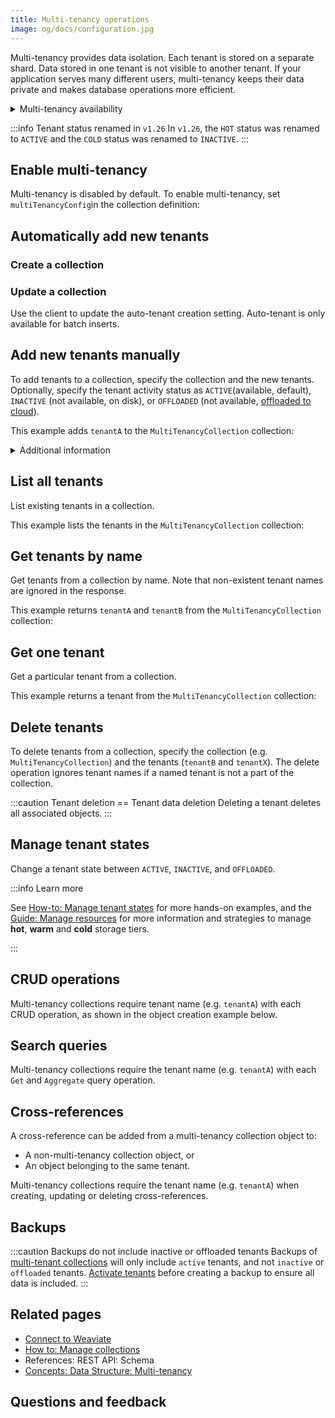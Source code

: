 ```yaml
---
title: Multi-tenancy operations
image: og/docs/configuration.jpg
---
```



Multi-tenancy provides data isolation. Each tenant is stored on a separate shard. Data stored in one tenant is not visible to another tenant. If your application serves many different users, multi-tenancy keeps their data private and makes database operations more efficient.

<details>
  <summary>
    Multi-tenancy availability
  </summary>

- Multi-tenancy added in `v1.20`
- Tenant activity status setting added in `v1.21`
- Auto-tenant creation for batch imports added in `v1.25.0`
- Auto-tenant creation for single object insertions added in `v1.25.2`
- Auto-tenant activation added in `v1.25.2`

</details>

:::info Tenant status renamed in `v1.26`
In `v1.26`, the `HOT` status was renamed to `ACTIVE` and the `COLD` status was renamed to `INACTIVE`.
:::

## Enable multi-tenancy

Multi-tenancy is disabled by default. To enable multi-tenancy, set `multiTenancyConfig`in the collection definition:

<Tabs className="code" groupId="languages">
  <TabItem value="py" label="Python">
    <FilteredTextBlock
      text={PyCode}
      startMarker="# START EnableMultiTenancy"
      endMarker="# END EnableMultiTenancy"
      language="py"
    />
  </TabItem>
  <TabItem value="ts" label="JavaScript/TypeScript">
    <FilteredTextBlock
      text={TSCode}
      startMarker="// START EnableMultiTenancy"
      endMarker="// END EnableMultiTenancy"
      language="tsindent"
    />
  </TabItem>
  <TabItem value="go" label="Go">
    <FilteredTextBlock
      text={GoCode}
      startMarker="// START EnableMultiTenancy"
      endMarker="// END EnableMultiTenancy"
      language="go"
    />
  </TabItem>
  <TabItem value="java6" label="Java v6 (Beta)">
    <FilteredTextBlock
      text={JavaV6Code}
      startMarker="// START EnableMultiTenancy"
      endMarker="// END EnableMultiTenancy"
      language="java"
    />
  </TabItem>
  <TabItem value="java" label="Java">
    <FilteredTextBlock
      text={JavaCode}
      startMarker="// START EnableMultiTenancy"
      endMarker="// END EnableMultiTenancy"
      language="java"
    />
  </TabItem>
  <TabItem value="csharp" label="C# (Beta)">
    <FilteredTextBlock
      text={CSharpCode}
      startMarker="// START EnableMultiTenancy"
      endMarker="// END EnableMultiTenancy"
      language="csharp"
    />
  </TabItem>
</Tabs>

## Automatically add new tenants


<AutoTenant />

### Create a collection

<Tabs className="code" groupId="languages">
  <TabItem value="py" label="Python">
    <FilteredTextBlock
      text={PyCode}
      startMarker="# START EnableAutoMT"
      endMarker="# END EnableAutoMT"
      language="py"
    />
  </TabItem>
  <TabItem value="ts" label="JavaScript/TypeScript">
    <FilteredTextBlock
      text={TSCode}
      startMarker="// START EnableAutoMT"
      endMarker="// END EnableAutoMT"
      language="tsindent"
    />
  </TabItem>
  <TabItem value="go" label="Go">
    <FilteredTextBlock
      text={GoCodeAuto}
      startMarker="// START enable autoMT"
      endMarker="// END enable autoMT"
      language="bash"
    />
  </TabItem>
  <TabItem value="java6" label="Java v6 (Beta)">
    <FilteredTextBlock
      text={JavaV6Code}
      startMarker="// START EnableAutoMT"
      endMarker="// END EnableAutoMT"
      language="java"
    />
  </TabItem>
  <TabItem value="csharp" label="C# (Beta)">
    <FilteredTextBlock
      text={CSharpCode}
      startMarker="// START EnableAutoMT"
      endMarker="// END EnableAutoMT"
      language="csharp"
    />
  </TabItem>
  <TabItem value="curl" label="cURL">
    <FilteredTextBlock
      text={CurlCode}
      startMarker="# START CreateWithAMT"
      endMarker="# END CreateWithAMT"
      language="py"
    />
  </TabItem>
</Tabs>

### Update a collection

Use the client to update the auto-tenant creation setting. Auto-tenant is only available for batch inserts.

<Tabs className="code" groupId="languages">
  <TabItem value="py" label="Python">
    <FilteredTextBlock
      text={PyCode}
      startMarker="# START UpdateAutoMT"
      endMarker="# END UpdateAutoMT"
      language="py"
    />
  </TabItem>
  <TabItem value="ts" label="JavaScript/TypeScript">
    <FilteredTextBlock
      text={TSCode}
      startMarker="// START UpdateAutoMT"
      endMarker="// END UpdateAutoMT"
      language="tsindent"
    />
  </TabItem>
  <TabItem value="go" label="Go">
    <FilteredTextBlock
      text={GoCodeAuto}
      startMarker="// Start update autoMT"
      endMarker="// END update autoMT"
      language="bash"
    />
  </TabItem>
  <TabItem value="java6" label="Java v6 (Beta)">
    <FilteredTextBlock
      text={JavaV6Code}
      startMarker="// START UpdateAutoMT"
      endMarker="// END UpdateAutoMT"
      language="java"
    />
  </TabItem>
  <TabItem value="csharp" label="C# (Beta)">
    <FilteredTextBlock
      text={CSharpCode}
      startMarker="// START UpdateAutoMT"
      endMarker="// END UpdateAutoMT"
      language="csharp"
    />
  </TabItem>
</Tabs>

## Add new tenants manually

To add tenants to a collection, specify the collection and the new tenants. Optionally, specify the tenant activity status as `ACTIVE`(available, default), `INACTIVE` (not available, on disk), or `OFFLOADED` (not available, [offloaded to cloud](../concepts/data.md#tenant-states)).

This example adds `tenantA` to the `MultiTenancyCollection` collection:

<details>
  <summary>
    Additional information
  </summary>


Tenant status is available from Weaviate `1.21` onwards.

<br />

<TenantNameFormat />

</details>

<Tabs className="code" groupId="languages">
  <TabItem value="py" label="Python">
    <FilteredTextBlock
      text={PyCode}
      startMarker="# START AddTenantsToClass"
      endMarker="# END AddTenantsToClass"
      language="py"
    />
  </TabItem>
  <TabItem value="ts" label="JavaScript/TypeScript">
    <FilteredTextBlock
      text={TSCode}
      startMarker="// START AddTenantsToClass"
      endMarker="// END AddTenantsToClass"
      language="tsindent"
    />
  </TabItem>
  <TabItem value="go" label="Go">
    <FilteredTextBlock
      text={GoCode}
      startMarker="// START AddTenantsToClass"
      endMarker="// END AddTenantsToClass"
      language="go"
    />
  </TabItem>
  <TabItem value="java6" label="Java v6 (Beta)">
    <FilteredTextBlock
      text={JavaV6Code}
      startMarker="// START AddTenantsToClass"
      endMarker="// END AddTenantsToClass"
      language="java"
    />
  </TabItem>
  <TabItem value="java" label="Java">
    <FilteredTextBlock
      text={JavaCode}
      startMarker="// START AddTenantsToClass"
      endMarker="// END AddTenantsToClass"
      language="java"
    />
  </TabItem>
  <TabItem value="csharp" label="C# (Beta)">
    <FilteredTextBlock
      text={CSharpCode}
      startMarker="// START AddTenantsToClass"
      endMarker="// END AddTenantsToClass"
      language="csharp"
    />
  </TabItem>
</Tabs>

## List all tenants

List existing tenants in a collection.

This example lists the tenants in the `MultiTenancyCollection` collection:

<Tabs className="code" groupId="languages">
  <TabItem value="py" label="Python">
    <FilteredTextBlock
      text={PyCode}
      startMarker="# START ListTenants"
      endMarker="# END ListTenants"
      language="py"
    />
  </TabItem>
  <TabItem value="ts" label="JavaScript/TypeScript">
    <FilteredTextBlock
      text={TSCode}
      startMarker="// START ListTenants"
      endMarker="// END ListTenants"
      language="tsindent"
    />
  </TabItem>
  <TabItem value="go" label="Go">
    <FilteredTextBlock
      text={GoCode}
      startMarker="// START ListTenants"
      endMarker="// END ListTenants"
      language="go"
    />
  </TabItem>
  <TabItem value="java6" label="Java v6 (Beta)">
    <FilteredTextBlock
      text={JavaV6Code}
      startMarker="// START ListTenants"
      endMarker="// END ListTenants"
      language="java"
    />
  </TabItem>
  <TabItem value="java" label="Java">
    <FilteredTextBlock
      text={JavaCode}
      startMarker="// START ListTenants"
      endMarker="// END ListTenants"
      language="java"
    />
  </TabItem>
  <TabItem value="csharp" label="C# (Beta)">
    <FilteredTextBlock
      text={CSharpCode}
      startMarker="// START ListTenants"
      endMarker="// END ListTenants"
      language="csharp"
    />
  </TabItem>
</Tabs>

## Get tenants by name

Get tenants from a collection by name. Note that non-existent tenant names are ignored in the response.

This example returns `tenantA` and `tenantB` from the `MultiTenancyCollection` collection:

<Tabs className="code" groupId="languages">
  <TabItem value="py" label="Python">
    <FilteredTextBlock
      text={PyCode}
      startMarker="# START GetTenantsByName"
      endMarker="# END GetTenantsByName"
      language="py"
    />
  </TabItem>
  <TabItem value="ts" label="JavaScript/TypeScript">
    <FilteredTextBlock
      text={TSCode}
      startMarker="// START GetTenantsByName"
      endMarker="// END GetTenantsByName"
      language="tsindent"
    />
  </TabItem>
  <TabItem value="java6" label="Java v6 (Beta)">
    <FilteredTextBlock
      text={JavaV6Code}
      startMarker="// START GetTenantsByName"
      endMarker="// END GetTenantsByName"
      language="java"
    />
  </TabItem>
  <TabItem value="csharp" label="C# (Beta)">
    <FilteredTextBlock
      text={CSharpCode}
      startMarker="// START GetTenantsByName"
      endMarker="// END GetTenantsByName"
      language="csharp"
    />
  </TabItem>
</Tabs>

## Get one tenant

Get a particular tenant from a collection.

This example returns a tenant from the `MultiTenancyCollection` collection:

<Tabs className="code" groupId="languages">
  <TabItem value="py" label="Python">
    <FilteredTextBlock
      text={PyCode}
      startMarker="# START GetOneTenant"
      endMarker="# END GetOneTenant"
      language="py"
    />
  </TabItem>
  <TabItem value="ts" label="JavaScript/TypeScript">
    <FilteredTextBlock
      text={TSCode}
      startMarker="// START GetOneTenant"
      endMarker="// END GetOneTenant"
      language="tsindent"
    />
  </TabItem>
  <TabItem value="java6" label="Java v6 (Beta)">
    <FilteredTextBlock
      text={JavaV6Code}
      startMarker="// START GetOneTenant"
      endMarker="// END GetOneTenant"
      language="java"
    />
  </TabItem>
  <TabItem value="csharp" label="C# (Beta)">
    <FilteredTextBlock
      text={CSharpCode}
      startMarker="// START GetOneTenant"
      endMarker="// END GetOneTenant"
      language="csharp"
    />
  </TabItem>
</Tabs>

## Delete tenants

To delete tenants from a collection, specify the collection (e.g. `MultiTenancyCollection`) and the tenants (`tenantB` and `tenantX`). The delete operation ignores tenant names if a named tenant is not a part of the collection.

:::caution Tenant deletion == Tenant data deletion
Deleting a tenant deletes all associated objects.
:::

<Tabs className="code" groupId="languages">
  <TabItem value="py" label="Python">
    <FilteredTextBlock
      text={PyCode}
      startMarker="# START RemoveTenants"
      endMarker="# END RemoveTenants"
      language="py"
    />
  </TabItem>
  <TabItem value="ts" label="JavaScript/TypeScript">
    <FilteredTextBlock
      text={TSCode}
      startMarker="// START RemoveTenants"
      endMarker="// END RemoveTenants"
      language="tsindent"
    />
  </TabItem>
  <TabItem value="go" label="Go">
    <FilteredTextBlock
      text={GoCode}
      startMarker="// START RemoveTenants"
      endMarker="// END RemoveTenants"
      language="go"
    />
  </TabItem>
  <TabItem value="java6" label="Java v6 (Beta)">
    <FilteredTextBlock
      text={JavaV6Code}
      startMarker="// START RemoveTenants"
      endMarker="// END RemoveTenants"
      language="java"
    />
  </TabItem>
  <TabItem value="java" label="Java">
    <FilteredTextBlock
      text={JavaCode}
      startMarker="// START RemoveTenants"
      endMarker="// END RemoveTenants"
      language="java"
    />
  </TabItem>
  <TabItem value="csharp" label="C# (Beta)">
    <FilteredTextBlock
      text={CSharpCode}
      startMarker="// START RemoveTenants"
      endMarker="// END RemoveTenants"
      language="csharp"
    />
  </TabItem>
</Tabs>

## Manage tenant states

Change a tenant state between `ACTIVE`, `INACTIVE`, and `OFFLOADED`.

<Tabs className="code" groupId="languages">
  <TabItem value="py" label="Python">
    <FilteredTextBlock
      text={PyCode}
      startMarker="# START ChangeTenantState"
      endMarker="# END ChangeTenantState"
      language="py"
    />
  </TabItem>
  <TabItem value="ts" label="JavaScript/TypeScript">
    <FilteredTextBlock
      text={TSCode}
      startMarker="// START ChangeTenantState"
      endMarker="// END ChangeTenantState"
      language="tsindent"
    />
  </TabItem>
</Tabs>

:::info Learn more

See [How-to: Manage tenant states](./tenant-states.mdx) for more hands-on examples, and the [Guide: Manage resources](../starter-guides/managing-resources/index.md) for more information and strategies to manage **hot**, **warm** and **cold** storage tiers.

:::

## CRUD operations

Multi-tenancy collections require tenant name (e.g. `tenantA`) with each CRUD operation, as shown in the object creation example below.

<Tabs className="code" groupId="languages">
  <TabItem value="py" label="Python">
    <FilteredTextBlock
      text={PyCode}
      startMarker="# START CreateMtObject"
      endMarker="# END CreateMtObject"
      language="py"
    />
  </TabItem>
  <TabItem value="ts" label="JavaScript/TypeScript">
    <FilteredTextBlock
      text={TSCode}
      startMarker="// START CreateMtObject"
      endMarker="// END CreateMtObject"
      language="tsindent"
    />
  </TabItem>
  <TabItem value="go" label="Go">
    <FilteredTextBlock
      text={GoCode}
      startMarker="// START CreateMtObject"
      endMarker="// END CreateMtObject"
      language="go"
    />
  </TabItem>
  <TabItem value="java" label="Java">
    <FilteredTextBlock
      text={JavaCode}
      startMarker="// START CreateMtObject"
      endMarker="// END CreateMtObject"
      language="java"
    />
  </TabItem>
</Tabs>

## Search queries

Multi-tenancy collections require the tenant name (e.g. `tenantA`) with each `Get` and `Aggregate` query operation.

<Tabs className="code" groupId="languages">
  <TabItem value="py" label="Python">
    <FilteredTextBlock
      text={PyCode}
      startMarker="# START Search"
      endMarker="# END Search"
      language="py"
    />
  </TabItem>
  <TabItem value="ts" label="JavaScript/TypeScript">
    <FilteredTextBlock
      text={TSCode}
      startMarker="// START Search"
      endMarker="// END Search"
      language="tsindent"
    />
  </TabItem>
  <TabItem value="go" label="Go">
    <FilteredTextBlock
      text={GoCode}
      startMarker="// START Search"
      endMarker="// END Search"
      language="go"
    />
  </TabItem>
  <TabItem value="java" label="Java">
    <FilteredTextBlock
      text={JavaCode}
      startMarker="// START Search"
      endMarker="// END Search"
      language="java"
    />
  </TabItem>
</Tabs>

## Cross-references


<CrossReferencePerformanceNote />

A cross-reference can be added from a multi-tenancy collection object to:

- A non-multi-tenancy collection object, or
- An object belonging to the same tenant.

Multi-tenancy collections require the tenant name (e.g. `tenantA`) when creating, updating or deleting cross-references.

<Tabs className="code" groupId="languages">
  <TabItem value="py" label="Python">
    <FilteredTextBlock
      text={PyCode}
      startMarker="# START AddCrossRef"
      endMarker="# END AddCrossRef"
      language="py"
    />
  </TabItem>
  <TabItem value="ts" label="JavaScript/TypeScript">
    <FilteredTextBlock
      text={TSCode}
      startMarker="// START AddCrossRef"
      endMarker="// END AddCrossRef"
      language="tsindent"
    />
  </TabItem>
  <TabItem value="go" label="Go">
    <FilteredTextBlock
      text={GoCode}
      startMarker="// START AddCrossRef"
      endMarker="// END AddCrossRef"
      language="go"
    />
  </TabItem>
  <TabItem value="java" label="Java">
    <FilteredTextBlock
      text={JavaCode}
      startMarker="// START AddCrossRef"
      endMarker="// END AddCrossRef"
      language="java"
    />
  </TabItem>
</Tabs>

## Backups

:::caution Backups do not include inactive or offloaded tenants
Backups of [multi-tenant collections](../concepts/data.md#multi-tenancy) will only include `active` tenants, and not `inactive` or `offloaded` tenants. [Activate tenants](#manage-tenant-states) before creating a backup to ensure all data is included.
:::

## Related pages

- [Connect to Weaviate](/weaviate/connections/index.mdx)
- [How to: Manage collections](../manage-collections/index.mdx)
- <SkipLink href="/weaviate/api/rest#tag/schema">
    References: REST API: Schema
  </SkipLink>
- [Concepts: Data Structure: Multi-tenancy](../concepts/data.md#multi-tenancy)

## Questions and feedback


<DocsFeedback />
